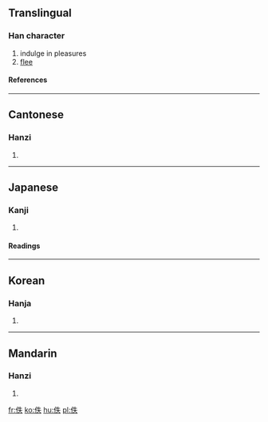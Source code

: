 ==Translingual==
===Han character===
{{Han char|rad=人|as=05|sn=7|four=2523<sub>0</sub>|canj=人竹手人 (OHQO)}}
# indulge in pleasures
# [[flee]]
====References====
{{Han ref|kx=0099.030|dkj=00516|dj=0208.100|hdz=10134.050|uh=4F5A|ud=20314|bh=A748|bd=42824}}
----
==Cantonese==
===Hanzi===
{{yue-hanzi|jyut=|y=yat6}}
# {{defn|Cantonese}}
----
==Japanese==
===Kanji===
{{ja-kanji|grade=|rs=人05}}
# {{defn|Japanese}} 
====Readings====
{{ja-readings|on=[[いつ]] (itsu), [[てつ]] (tetsu)|kun=[[のがれる]] (nogareru)}}
----
==Korean==
===Hanja===
{{ko-hanja|hangeul=[[일]], [[질]]|rv=il, jil|mr=il, chil}}
# {{defn|Korean}}
----
==Mandarin==
===Hanzi===
{{cmn-hanzi|pin=[[dié]] (die2), *yì (yi4)|wg=tieh<sup>2</sup>, i<sup>4</sup>}}
# {{defn|Mandarin}}

[[fr:佚]]
[[ko:佚]]
[[hu:佚]]
[[pl:佚]]